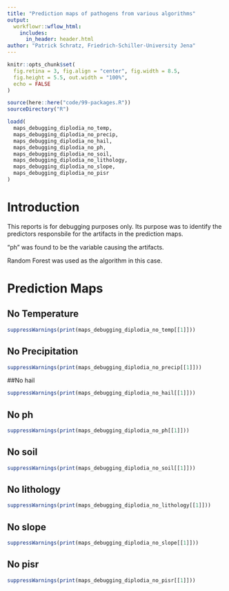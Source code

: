 ```yaml
---
title: "Prediction maps of pathogens from various algorithms"
output: 
  workflowr::wflow_html:
    includes:
      in_header: header.html
author: "Patrick Schratz, Friedrich-Schiller-University Jena"
---
```


```r
knitr::opts_chunk$set(
  fig.retina = 3, fig.align = "center", fig.width = 8.5,
  fig.height = 5.5, out.width = "100%",
  echo = FALSE
)

source(here::here("code/99-packages.R"))
sourceDirectory("R")

loadd(
  maps_debugging_diplodia_no_temp,
  maps_debugging_diplodia_no_precip,
  maps_debugging_diplodia_no_hail,
  maps_debugging_diplodia_no_ph,
  maps_debugging_diplodia_no_soil,
  maps_debugging_diplodia_no_lithology,
  maps_debugging_diplodia_no_slope,
  maps_debugging_diplodia_no_pisr
)
```

# Introduction

This reports is for debugging purposes only.
Its purpose was to identify the predictors responsbile for the artifacts in the prediction maps.

"ph" was found to be the variable causing the artifacts.

Random Forest was used as the algorithm in this case.

# Prediction Maps {.tabset .tabset-fade}

## No Temperature

```r
suppressWarnings(print(maps_debugging_diplodia_no_temp[[1]]))
```

## No Precipitation

```r
suppressWarnings(print(maps_debugging_diplodia_no_precip[[1]]))
```

##No hail

```r
suppressWarnings(print(maps_debugging_diplodia_no_hail[[1]]))
```

## No ph

```r
suppressWarnings(print(maps_debugging_diplodia_no_ph[[1]]))
```

## No soil

```r
suppressWarnings(print(maps_debugging_diplodia_no_soil[[1]]))
```

## No lithology

```r
suppressWarnings(print(maps_debugging_diplodia_no_lithology[[1]]))
```

## No slope

```r
suppressWarnings(print(maps_debugging_diplodia_no_slope[[1]]))
```

## No pisr

```r
suppressWarnings(print(maps_debugging_diplodia_no_pisr[[1]]))
```
